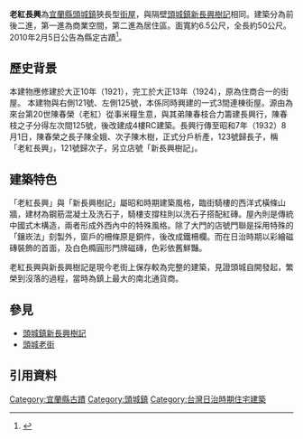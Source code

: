 {{tw monument
|name=頭城鎮老紅長興
|formername=
|image= 頭城鎮新長興樹記屋.jpg
|imagename= 頭城鎮老紅長興（右）與[[頭城鎮新長興樹記|頭城鎮新長興樹記]]（左）
|othername=
|formalname=
|level= 縣定古蹟
|class= 街屋
|time= {{flagicon|Empire of Japan}} 日本大正十年（1921年）
|material= 清水磚、福州杉、台灣檜木<br>樟木、板瓦、三分宜蘭石<br>水泥砂漿
|location= {{TWN}}[[宜蘭縣|宜蘭縣]][[頭城鎮|頭城鎮]]和平街123號
|open= 
|cost= 
|website=
|reg_url    = https://nchdb.boch.gov.tw/assets/overview/monument/20071009000002
}}
'''老紅長興'''為[[宜蘭縣|宜蘭縣]][[頭城鎮|頭城鎮]]狹長型[[街屋|街屋]]，與隔壁[[頭城鎮新長興樹記|頭城鎮新長興樹記]]相同。建築分為前後二進，第一進為商業空間，第二進為居住區。面寬約6.5公尺，全長約50公尺。2010年2月5日公告為縣定古蹟<ref>{{Cite web|url=https://nchdb.boch.gov.tw/assets/advanceSearch/monument/20071009000002|title=頭城鎮老紅長興|accessdate=|work=文化部文化資產局|publisher=|date=|archive-date=2019-01-22|archive-url=https://web.archive.org/web/20190122044141/https://nchdb.boch.gov.tw/assets/advanceSearch/monument/20071009000002|dead-url=no}}</ref>。

==歷史背景==
本建物應修建於大正10年（1921），完工於大正13年（1924），原為住商合一的街屋。 本建物與右側121號、左側125號，本係同時興建的一式3間連棟街屋。源由為來台第20世陳春榮（老紅）從事米糧生意，與其弟陳春枝合力籌建長興行，陳春枝之子分得左次間125號，後改建成4樓RC建築。長興行傳至昭和7年（1932）8月1日，陳春榮之長子陳全娥、次子陳木樹，正式分戶析產，123號歸長子，稱「老紅長興」，121號歸次子，另立店號「新長興樹記」。

==建築特色==
「老紅長興」與「新長興樹記」屬昭和時期建築風格，臨街騎樓的西洋式橫條山牆，建材為鋼筋混凝土及洗石子，騎樓支撐柱則以洗石子搭配紅磚。屋內則是傳統中國式木構造，兩者形成外西內中的特殊風格。除了大門的店號門聯是採用特殊的「鑲崁法」刻製外，窗戶的柵條原是銅件，後改成鐵柵欄。而在日治時期以彩繪磁磚裝飾的首面，及白色橢圓形門牌磁磚，色彩依舊鮮豔。

老紅長興與新長興樹記是現今老街上保存較為完整的建築，見證頭城自開發起，繁榮到沒落的過程，當時為鎮上最大的南北通貨商。

==參見==
*[[頭城鎮新長興樹記|頭城鎮新長興樹記]]
*[[頭城老街|頭城老街]]

==引用資料==
<small><references/></small>
{{Taiwanese building-stub}}
{{宜蘭縣文化資產}}
{{宜蘭縣古蹟}}
[[Category:宜蘭縣古蹟|Category:宜蘭縣古蹟]]
[[Category:頭城鎮|Category:頭城鎮]]
[[Category:台灣日治時期住宅建築|Category:台灣日治時期住宅建築]]